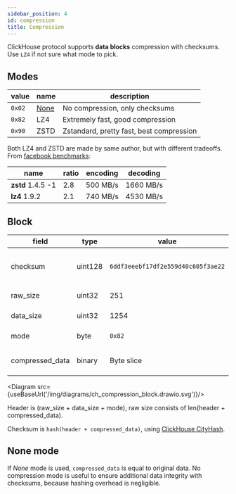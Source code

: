 ```yaml
---
sidebar_position: 4
id: compression
title: Compression
---
```


ClickHouse protocol supports **data blocks** compression with checksums.
Use `LZ4` if not sure what mode to pick.

## Modes

| value  | name               | description                              |
|--------|--------------------|------------------------------------------|
| `0x02` | [None](#none-mode) | No compression, only checksums           |
| `0x82` | LZ4                | Extremely fast, good compression         |
| `0x90` | ZSTD               | Zstandard, pretty fast, best compression |

Both LZ4 and ZSTD are made by same author, but with different tradeoffs.
From [facebook benchmarks](https://facebook.github.io/zstd/#benchmarks):

| name              | ratio | encoding | decoding  |
|-------------------|-------|----------|-----------|
| **zstd** 1.4.5 -1 | 2.8   | 500 MB/s | 1660 MB/s |
| **lz4** 1.9.2     | 2.1   | 740 MB/s | 4530 MB/s |

## Block


| field           | type    | value                              | description                                       |
|-----------------|---------|------------------------------------|---------------------------------------------------|
| checksum        | uint128 | `6ddf3eeebf17df2e559d40c605f3ae22` | [Hash](../hash.mdx) of (header + compressed data) |
| raw_size        | uint32  | 251                                | Raw size without header                           |
| data_size       | uint32  | 1254                               | Uncompressed data size                            |
| mode            | byte    | `0x82`                             | Compression mode                                  |
| compressed_data | binary  | Byte slice                         | Block of compressed data                          |

<Diagram src={useBaseUrl('/img/diagrams/ch_compression_block.drawio.svg')}/>

Header is (raw_size + data_size + mode), raw size consists of len(header + compressed_data).

Checksum is `hash(header + compressed_data)`, using [ClickHouse CityHash](../hash.mdx).

## None mode

If *None* mode is used, `compressed_data` is equal to original data.
No compression mode is useful to ensure additional data integrity with checksums, because
hashing overhead is negligible.
